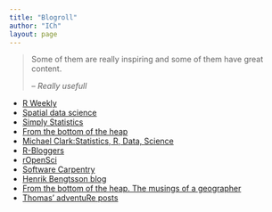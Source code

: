 ```yaml
---
title: "Blogroll"
author: "ICh"
layout: page
---
```


> Some of them are really inspiring and some of them have great content.
>
> -- <cite> Really usefull </cite>

- [R Weekly](https://rweekly.org/)
- [Spatial data science](https://www.rspatial.org/#)
- [Simply Statistics](https://simplystatistics.org/)
- [From the bottom of the heap](http://www.fromthebottomoftheheap.net/)
- [Michael Clark:Statistics, R, Data, Science](https://m-clark.github.io/)
- [R-Bloggers](http://www.r-bloggers.com)
- [rOpenSci](https://ropensci.org/blog/)
- [Software Carpentry](http://software-carpentry.org/blog/index.html)
- [Henrik Bengtsson blog](https://www.jottr.org/)
- [From the bottom of the heap. The musings of a geographer](https://www.fromthebottomoftheheap.net/)
- [Thomas’ adventuRe posts](https://thomasadventure.blog/posts/)



